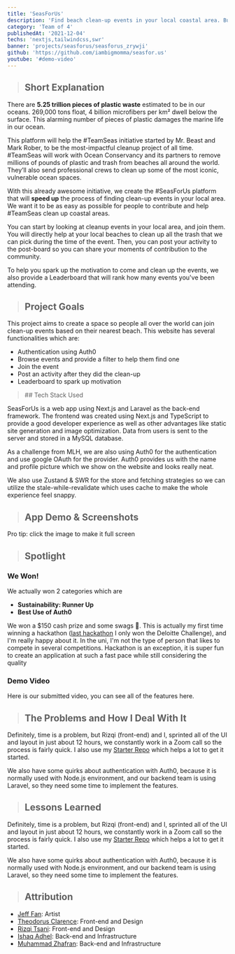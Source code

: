 ```yaml
---
title: 'SeasForUs'
description: 'Find beach clean-up events in your local coastal area. Built for GarudaHacks 2.0'
category: 'Team of 4'
publishedAt: '2021-12-04'
techs: 'nextjs,tailwindcss,swr'
banner: 'projects/seasforus/seasforus_zrywji'
github: 'https://github.com/iambigmomma/seasfor.us'
youtube: '#demo-video'
---
```


> ## Short Explanation

There are **5.25 trillion pieces of plastic waste** estimated to be in our oceans. 269,000 tons float, 4 billion microfibers per km² dwell below the surface. This alarming number of pieces of plastic damages the marine life in our ocean.

This platform will help the #TeamSeas initiative started by Mr. Beast and Mark Rober, to be the most-impactful cleanup project of all time. #TeamSeas will work with Ocean Conservancy and its partners to remove millions of pounds of plastic and trash from beaches all around the world. They’ll also send professional crews to clean up some of the most iconic, vulnerable ocean spaces.

With this already awesome initiative, we create the #SeasForUs platform that will **speed up** the process of finding clean-up events in your local area. We want it to be as easy as possible for people to contribute and help #TeamSeas clean up coastal areas.

You can start by looking at cleanup events in your local area, and join them. You will directly help at your local beaches to clean up all the trash that we can pick during the time of the event. Then, you can post your activity to the post-board so you can share your moments of contribution to the community.

To help you spark up the motivation to come and clean up the events, we also provide a Leaderboard that will rank how many events you've been attending.

> ## Project Goals

This project aims to create a space so people all over the world can join clean-up events based on their nearest beach. This website has several functionalities which are:

- Authentication using Auth0
- Browse events and provide a filter to help them find one
- Join the event
- Post an activity after they did the clean-up
- Leaderboard to spark up motivation

<blockquote className='with-icons'>
  ## Tech Stack Used
  <div className='not-prose mt-2'>
    <TechIcons techs={['nextjs', 'tailwindcss', 'swr']} />
  </div>
</blockquote>

SeasForUs is a web app using Next.js and Laravel as the back-end framework. The frontend was created using Next.js and TypeScript to provide a good developer experience as well as other advantages like static site generation and image optimization. Data from users is sent to the server and stored in a MySQL database.

As a challenge from MLH, we are also using Auth0 for the authentication and use google OAuth for the provider. Auth0 provides us with the name and profile picture which we show on the website and looks really neat.

We also use Zustand & SWR for the store and fetching strategies so we can utilize the stale-while-revalidate which uses cache to make the whole experience feel snappy.

> ## App Demo & Screenshots

Pro tip: click the image to make it full screen

<SplitImage>
  <Split>
    <CloudinaryImg
      mdx
      className='!mb-0'
      publicId='iambigmomma/projects/seasforus/landing-page_snz4rm'
      alt='landing-page'
      width={800}
      height={426}
    />
    <CloudinaryImg
      mdx
      publicId='iambigmomma/projects/seasforus/login_cpx0l0'
      alt='login'
      width={800}
      height={424}
    />
    <CloudinaryImg
      mdx
      publicId='iambigmomma/projects/seasforus/join_vljir9'
      alt='join'
      width={800}
      height={424}
    />
    <CloudinaryImg
      mdx
      publicId='iambigmomma/projects/seasforus/myevents_rqfytp'
      alt='myevents'
      width={1439}
      height={767}
    />
  </Split>
  <Split>
    <CloudinaryImg
      mdx
      className='!mb-0'
      publicId='iambigmomma/projects/seasforus/events-page_eoumfe'
      alt='events-page'
      width={800}
      height={397}
    />
    <CloudinaryImg
      mdx
      publicId='iambigmomma/projects/seasforus/filter_hkzi0u'
      alt='filter'
      width={800}
      height={427}
    />
    <CloudinaryImg
      mdx
      publicId='iambigmomma/projects/seasforus/post-activity_r3o9qz'
      alt='post-activity'
      width={800}
      height={425}
    />
    <CloudinaryImg
      mdx
      publicId='iambigmomma/projects/seasforus/leaderboard_wnedjz'
      alt='leaderboard'
      width={1441}
      height={765}
    />
  </Split>
</SplitImage>

> ## Spotlight

### We Won!

<SplitImage>
  <Split>
    <CloudinaryImg
      mdx
      publicId='iambigmomma/projects/seasforus/winner-runnerup_d6n2c1'
      alt='winner-runnerup'
      width={1920}
      height={1080}
    />
  </Split>
  <Split>
    <CloudinaryImg
      mdx
      publicId='iambigmomma/projects/seasforus/winner-auth0_xx8wm9'
      alt='winner-auth0'
      width={1920}
      height={1080}
    />
  </Split>
</SplitImage>

We actually won 2 categories which are

- **Sustainability: Runner Up**
- **Best Use of Auth0**

We won a $150 cash prize and some swags 🤑. This is actually my first time winning a hackathon ([last hackathon](https://se.isfusion.cloud/projects/love4heroes) I only won the Deloitte Challenge), and I'm really happy about it. In the uni, I'm not the type of person that likes to compete in several competitions. Hackathon is an exception, it is super fun to create an application at such a fast pace while still considering the quality

### Demo Video

Here is our submitted video, you can see all of the features here.

<LiteYouTubeEmbed
  id='YeefWeSYLUQ'
  poster='maxresdefault'
  title='Demo Video'
  noCookie={true}
/>

> ## The Problems and How I Deal With It

Definitely, time is a problem, but Rizqi (front-end) and I, sprinted all of the UI and layout in just about 12 hours, we constantly work in a Zoom call so the process is fairly quick. I also use my [Starter Repo](https://github.com/iambigmomma/ts-nextjs-tailwind-starter) which helps a lot to get it started.

We also have some quirks about authentication with Auth0, because it is normally used with Node.js environment, and our backend team is using Laravel, so they need some time to implement the features.

> ## Lessons Learned

Definitely, time is a problem, but Rizqi (front-end) and I, sprinted all of the UI and layout in just about 12 hours, we constantly work in a Zoom call so the process is fairly quick. I also use my [Starter Repo](https://github.com/iambigmomma/ts-nextjs-tailwind-starter) which helps a lot to get it started.

We also have some quirks about authentication with Auth0, because it is normally used with Node.js environment, and our backend team is using Laravel, so they need some time to implement the features.

> ## Attribution

- [Jeff Fan](https://github.com/iambigmomma): Artist
- [Theodorus Clarence](https://github.com/theodorusclarence): Front-end and Design
- [Rizqi Tsani](https://github.com/rizqitsani): Front-end and Design
- [Ishaq Adhel](https://github.com/ishaqadhel): Back-end and Infrastructure
- [Muhammad Zhafran](https://github.com/franszhafran): Back-end and Infrastructure
